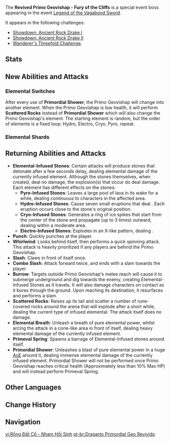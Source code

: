 {{About|the event boss|the standard variant|Primo Geovishap}}
{{Enemy Infobox
|image    = Enemy Primo Geovishap.png
|element  = Geo
|element2 = Cryo
|element3 = Pyro
|element4 = Electro
|element5 = Hydro
|type     = Event Bosses
|family   = Mystical Beasts
|location = [[Legend of the Vagabond Sword]] Event Domain
|title    = The Fury of the Cliffs
}}
{{Description|Even in its long dreams, it would constantly draw energy from the ley lines, perhaps waiting for the day to come where it could rise to meet the sun once more and unleash its long-festering fury, shattering rocks and tearing mountains asunder.}}
The '''Revived Primo Geovishap - Fury of the Cliffs''' is a special event boss appearing in the event [[Legend of the Vagabond Sword]].

It appears in the following challenges:
* [[Legend of the Vagabond Sword/Showdown: Ancient Rock Drake#Showdown: Ancient Rock Drake I|Showdown: Ancient Rock Drake I]]
* [[Legend of the Vagabond Sword/Showdown: Ancient Rock Drake#Showdown: Ancient Rock Drake II|Showdown: Ancient Rock Drake II]]
* [[Legend of the Vagabond Sword/Wanderer's Threefold Challenge|Wanderer's Threefold Challenge]].

==Stats==
{{Transclude|Primo Geovishap|Stats}}

==New Abilities and Attacks==
===Elemental Switches===
After every use of '''Primordial Shower''', the Primo Geovishap will change into another element. When the Primo Geovishap is low health, it will  perform '''Scattered Rocks''' instead of '''Primordial Shower''' which will also change the Primo Geovishap's element. The starting element is random, but the order of elements is a fixed loop: Hydro, Electro, Cryo, Pyro, repeat.

===Elemental Shards===

==Returning Abilities and Attacks==
*'''Elemental-Infused Stones''': Certain attacks will produce stones that detonate after a few seconds delay, dealing elemental damage of the currently infused element. Although the stones themselves, when created, deal no damage, the explosion(s) that occur do deal damage. Each element has different effects on the stones:
** '''Pyro-Infused Stones''': Leaves a large pool of lava in its wake for a while, dealing continuous {{Color|Pyro DMG}} to characters in the affected area.
** '''Hydro-Infused Stones''': Cause seven small eruptions that deal {{Color|Hydro DMG}}. Each eruption occurs close to the stone's original position.
**'''Cryo-Infused Stones''': Generates a ring of ice spikes that start from the center of the stone and propagate (up to 3 times) outward, dealing {{Color|Cryo DMG}} within a moderate area.
** '''Electro-Infused Stones''': Explodes in an X-like pattern, dealing {{Color|Electro DMG}}.
*'''Punch''': Quickly punches at the player.
*'''Whirlwind''': Looks behind itself, then performs a quick spinning attack. This attack is heavily prioritized if any players are behind the Primo Geovishap.
*'''Slash''': Claws in front of itself once.
*'''Combo Slash''': Attack forward twice, and ends with a slam towards the player.
*'''Burrow''': Targets outside Primo Geovishap's melee reach will cause it to submerge underground and dig towards the enemy, creating Elemental-Infused Stones as it travels. It will also damage characters on contact as it bores through the ground. Upon reaching its destination, it resurfaces and performs a slam.
*'''Scattered Rocks''': Raises up its tail and scatter a number of rune-covered rocks around the arena that will explode after a short while, dealing the current type of infused elemental. The attack itself does no damage.
*'''Elemental Breath''': Unleash a breath of pure elemental power, whilst arcing the attack in a cone-like area in front of itself, dealing heavy elemental damage of the currently infused element.
*'''Primeval Spring''': Spawns a barrage of Elemental-Infused stones around itself.
*'''Primordial Shower''': Unleashes a blast of pure elemental power in a huge [[AoE]] around it, dealing immense elemental damage of the currently infused element. Primordial Shower will not be performed once Primo Geovishap reaches critical health (Approximately less than 10% Max HP) and will instead perform Primeval Spring.

==Other Languages==
{{Other Languages
|en      = Revived Primo Geovishap
|zhs     = 复苏的古岩龙蜥
|zhs_rm  = Fùsū de Gǔ Yánlóngxī
|zht     = 復甦的古岩龍蜥
|zht_rm  = Fùsū de Gǔ Yánlóngxī
|zh_tl   = Reawakened Primo Geovishap
|ja      = 蘇ったエンシェントヴィシャップ・岩
|ja_rm   = Yomigaetta Enshento Vishappu Iwa
|ja_tl   = Revived Rock Ancient Vishap
|ko      = 다시 깨어난 고대 바위 용 도마뱀
|ko_rm   = Dasi Ggaeeonan Godae Bawi Yong Domabaem
|ko_tl   = Revived Ancient Rock Dragon-Lizard
|es      = Protodragarto Geo revivido
|es_tl   = 
|fr      = Géosaure antique revigoré
|fr_tl   = Invigorated Ancient Geosaurus
|ru      = Воскрешённый древний геовишап
|ru_tl   = 
|th      = Revived Primo Geovishap
|vi      = Rồng Đất Cổ - Nham Hồi Sinh
|vi_tl   = 
|de      = Wiedererweckte alte Geo-Drachenechse
|de_tl   = Revived Ancient Geo Dragon-Lizard
|id      = Revived Primo Geovishap
|pt      = Dragarto Primordial Geo Revivido
|pt_tl   = 
}}

==Change History==
{{Change History|1.6}}
<!--
==References==
{{Reflist}}-->

==Navigation==
{{Enemy Navbox|Special}}

[[vi:Rồng Đất Cổ - Nham Hồi Sinh]]
[[pt-br:Dragarto Primordial Geo Revivido]]
